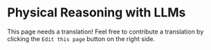 # Physical Reasoning with LLMs

This page needs a translation! Feel free to contribute a translation by clicking the `Edit this page` button on the right side.
